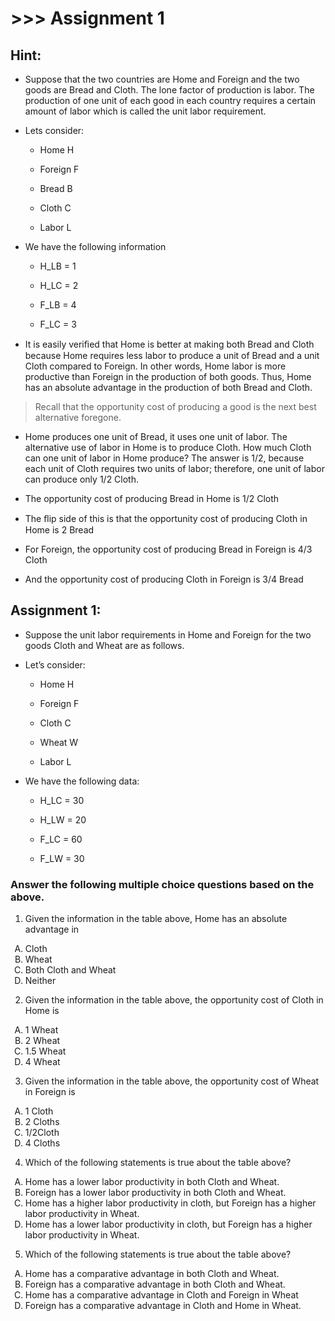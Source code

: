 # \>\>\> Assignment 1 {.unnumbered}

## Hint:

- Suppose that the two countries are Home and Foreign and the two
goods are Bread and Cloth. The lone factor of production is labor.
The production of one unit of each good in each country requires a
certain amount of labor which is called the unit labor requirement.

- Lets consider:

   -  Home H

   -  Foreign F

   -  Bread B

   -  Cloth C

   -  Labor L

- We have the following information

   -  H_LB = 1 

   -  H_LC = 2

   -  F_LB = 4

   -  F_LC = 3

- It is easily veriﬁed that Home is better at making both Bread and Cloth because Home requires
less labor to produce a unit of Bread and a unit Cloth compared
to Foreign. In other words, Home labor is more productive than
Foreign in the production of both goods. Thus, Home has an absolute
advantage in the production of both Bread and Cloth.

> Recall that the opportunity cost of producing a good is the next best alternative foregone.

- Home produces one unit of Bread, it uses one unit of labor.
The alternative use of labor in Home is to produce Cloth. How much
Cloth can one unit of labor in Home produce? The answer is 1/2,
because each unit of Cloth requires two units of labor; therefore, one
unit of labor can produce only 1/2 Cloth. 

- The opportunity cost of producing Bread in Home is 1/2 Cloth

- The ﬂip side of this is that the opportunity cost of producing Cloth in Home is 2 Bread

- For Foreign, the opportunity cost of producing Bread in Foreign is 4/3 Cloth 

- And the opportunity cost of producing Cloth in Foreign is 3/4 Bread


## Assignment 1:

- Suppose the unit labor requirements in Home and Foreign for the two goods Cloth and Wheat are as follows.

- Let's consider:

  - Home H

  - Foreign F

  - Cloth C

  - Wheat W

  - Labor L

- We have the following data:

  - H_LC = 30

  - H_LW = 20
 
  - F_LC = 60

  - F_LW = 30


### Answer the following multiple choice questions based on the above.


1) Given the information in the table above, Home has an absolute
advantage in 

A) Cloth
B) Wheat
C) Both Cloth and Wheat
D) Neither


2) Given the information in the table above, the opportunity cost of
Cloth in Home is

A) 1 Wheat
B) 2 Wheat
C) 1.5 Wheat
D) 4 Wheat


3) Given the information in the table above, the opportunity cost of
Wheat in Foreign is

A) 1 Cloth
B) 2 Cloths
C) 1/2Cloth
D) 4 Cloths


4) Which of the following statements is true about the table above?

A) Home has a lower labor productivity in both Cloth and
Wheat.
B) Foreign has a lower labor productivity in both Cloth and
Wheat.
C) Home has a higher labor productivity in cloth, but Foreign
has a higher labor productivity in Wheat.
D) Home has a lower labor productivity in cloth, but Foreign has
a higher labor productivity in Wheat.


5) Which of the following statements is true about the table above?

A) Home has a comparative advantage in both Cloth and Wheat.
B) Foreign has a comparative advantage in both Cloth and
Wheat.
C) Home has a comparative advantage in Cloth and Foreign in
Wheat
D) Foreign has a comparative advantage in Cloth and Home in
Wheat.